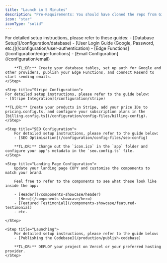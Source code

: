 ```yaml
---
title: "Launch in 5 Minutes"
description: "Pre-Requirements: You should have cloned the repo from GitHub - which is shown in the introduction on how to do that."
icon: "star"
iconType: "solid"
---
```


<Steps>
    <Step title="Supabase Configuration">
        For detailed setup instructions, please refer to these guides:
        - [Database Setup](/configuration/database)
        - [User Login Guide (Google, Password, etc.)](/configuration/user-authentication)
        - [Edge Functions](/configuration/edge-functions)
        - [Email Configuration](/configuration/email)

        **TL;DR:** Create your database tables, set up auth for Google and other providers, publish your Edge Functions, and connect Resend to start sending emails.
    </Step>

    <Step title="Stripe Configuration">
    For detailed setup instructions, please refer to the guide below:
    - [Stripe Integration](/configuration/stripe)

    **TL;DR:** Create your products in Stripe, add your price IDs to pricing.config.ts, and configure your subscription plans in the [billing.config.ts](/configuration/config-files/billing-config).
    </Step>

    <Step title="SEO Configuration">
        For detailed setup instructions, please refer to the guide below:
        - [SEO Optimisation](/configuration/config-files/seo-config)

        **TL;DR:** Change out the `icon.ico` in the `app` folder and configure your app's metadata in the `seo.config.ts` file.
    </Step>

    <Step title="Landing Page Configuration">
        Update your landing page COPY and customise the components to match your brand.

        Feel free to refer to the components to see what these look like inside the app:

        - [Header](/components-showcase/header)
        - [Hero](/components-showcase/hero)
        - [Featured Testimonial](/components-showcase/featured-testimonial)
        - etc.

    </Step>

    <Step title="Launching">
        For detailed setup instructions, please refer to the guide below:
        - [Publishing the Codebase](/production/publish-codebase)

        **TL;DR:** DEPLOY your project on Vercel or your preferred hosting provider.
    </Step>

</Steps>
